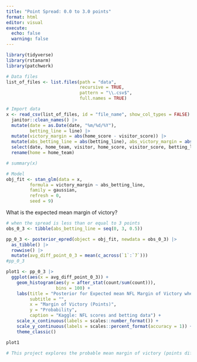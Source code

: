 ```yaml
---
title: "Point Spread: 0.0 to 3.0 points"
format: html
editor: visual
execute: 
  echo: false
  warning: false
---
```


```r
library(tidyverse)
library(rstanarm)
library(patchwork)
```

```r
# Data files
list_of_files <- list.files(path = "data",
                            recursive = TRUE,
                            pattern = "\\.csv$",
                            full.names = TRUE)  
```

```r
# Import data
x <- read_csv(list_of_files, id = "file_name", show_col_types = FALSE) |> 
  janitor::clean_names() |> 
  mutate(date = as.Date(date, "%m/%d/%Y"),
         betting_line = line) |> 
  mutate(victory_margin = abs(home_score - visitor_score)) |> 
  mutate(abs_betting_line = abs(betting_line), abs_victory_margin = abs(victory_margin)) |> 
  select(date, home_team, visitor, home_score, visitor_score, betting_line, abs_betting_line, victory_margin) |> 
  rename(home = home_team)
```

```r
# summary(x)
```

```r
# Model
obj_fit <- stan_glm(data = x,
         formula = victory_margin ~ abs_betting_line,
         family = gaussian,
         refresh = 0,
         seed = 9)
```

What is the expected mean margin of victory?

```r
# when the spread is less than or equal to 3 points
obs_0_3 <- tibble(abs_betting_line = seq(0, 3, 0.5))
```

```r

pp_0_3 <- posterior_epred(object = obj_fit, newdata = obs_0_3) |> 
  as_tibble() |> 
  rowwise() |> 
  mutate(avg_diff_point_0_3 = mean(c_across(`1`:`7`)))
#pp_0_3
```

```r
plot1 <- pp_0_3 |> 
  ggplot(aes(x = avg_diff_point_0_3)) +
    geom_histogram(aes(y = after_stat(count/sum(count))),
                   bins = 100) +
    labs(title = "Posterior for Expected mean NFL Margin of Victory when Absolute Point Spread \nis between 0 and 3 points",
         subtitle = "",
         x = "Margin of Victory (Points)",
         y = "Probability",
         caption = "Kaggle: NFL scores and betting data") +
    scale_x_continuous(labels = scales::number_format()) +
    scale_y_continuous(labels = scales::percent_format(accuracy = 1)) +
    theme_classic()
```

```r
plot1
```

```r
# This project explores the probable mean margin of victory (points differential) in NFL regular season games from 1978 through 2013. The point spread (betting line) quartiles are highlighted in 4 plots to highlight the probable distribution of the mean margin of victory.
```
